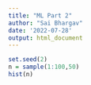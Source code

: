 ```yaml
---
title: "ML Part 2"
author: "Sai Bhargav"
date: '2022-07-28'
output: html_document
---
```


```r
set.seed(2)
n = sample(1:100,50)
hist(n)
```


